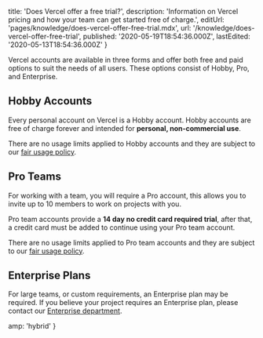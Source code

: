
  title: 'Does Vercel offer a free trial?',
  description:
    'Information on Vercel pricing and how your team can get started free of charge.',
  editUrl: 'pages/knowledge/does-vercel-offer-free-trial.mdx',
  url: '/knowledge/does-vercel-offer-free-trial',
  published: '2020-05-19T18:54:36.000Z',
  lastEdited: '2020-05-13T18:54:36.000Z'
}

Vercel accounts are available in three forms and offer both free and paid options to suit the needs of all users. These options consist of Hobby, Pro, and Enterprise.

## Hobby Accounts

Every personal account on Vercel is a Hobby account. Hobby accounts are free of charge forever and intended for **personal, non-commercial use**.

There are no usage limits applied to Hobby accounts and they are subject to our [fair usage policy](/docs/v2/platform/fair-use-policy).

## Pro Teams

For working with a team, you will require a Pro account, this allows you to invite up to 10 members to work on projects with you.

Pro team accounts provide a **14 day no credit card required trial**, after that, a credit card must be added to continue using your Pro team account.

There are no usage limits applied to Pro team accounts and they are subject to our [fair usage policy](/docs/v2/platform/fair-use-policy).

## Enterprise Plans

For large teams, or custom requirements, an Enterprise plan may be required. If you believe your project requires an Enterprise plan, please contact our [Enterprise department](/contact/sales).


  amp: 'hybrid'
}

